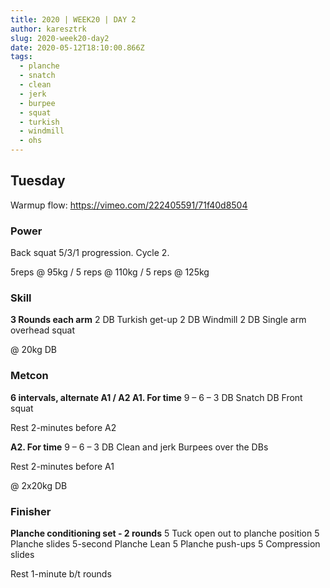 ```yaml
---
title: 2020 | WEEK20 | DAY 2
author: karesztrk
slug: 2020-week20-day2
date: 2020-05-12T18:10:00.866Z
tags:
  - planche
  - snatch
  - clean
  - jerk
  - burpee
  - squat
  - turkish
  - windmill
  - ohs
---
```


## Tuesday

Warmup flow: <https://vimeo.com/222405591/71f40d8504>

### Power

Back squat 5/3/1 progression. Cycle 2.

5reps @ 95kg / 5 reps @ 110kg / 5 reps @ 125kg

### Skill

**3 Rounds each arm**
2 DB Turkish get-up
2 DB Windmill
2 DB Single arm overhead squat

@ 20kg DB

### Metcon

**6 intervals, alternate A1 / A2
A1. For time**
9 – 6 – 3
DB Snatch
DB Front squat

Rest 2-minutes before A2

**A2. For time**
9 – 6 – 3
DB Clean and jerk
Burpees over the DBs

Rest 2-minutes before A1

@ 2x20kg DB

### Finisher

<!--StartFragment-->

**Planche conditioning set - 2 rounds**
5 Tuck open out to planche position
5 Planche slides
5-second Planche Lean
5 Planche push-ups
5 Compression slides

Rest 1-minute b/t rounds
